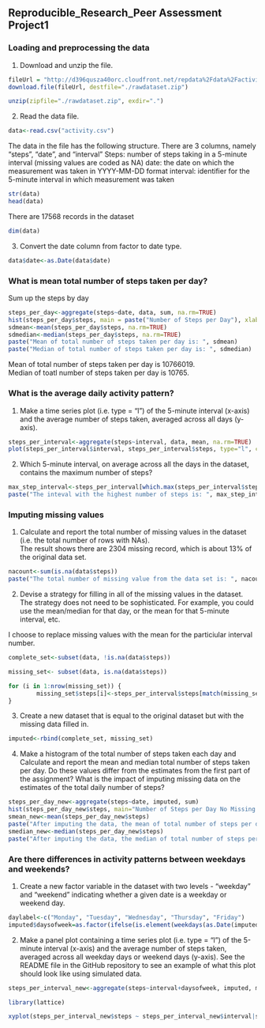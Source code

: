 ## Reproducible_Research_Peer Assessment Project1


### Loading and preprocessing the data
1. Download and unzip the file.  


```r
fileUrl = "http://d396qusza40orc.cloudfront.net/repdata%2Fdata%2Factivity.zip"
download.file(fileUrl, destfile="./rawdataset.zip")

unzip(zipfile="./rawdataset.zip", exdir=".")
```

2. Read the data file.  
```r
data<-read.csv("activity.csv")
```

The data in the file has the following structure. There are 3 columns, namely "steps", "date", and "interval"
Steps: number of steps taking in a 5-minute interval (missing values are coded as NA)
date: the date on which the measurement was taken in YYYY-MM-DD format
interval: identifier for the 5-minute interval in which measurement was taken

```r
str(data)
head(data)
```

There are 17568 records in the dataset
```r
dim(data)
```

3. Convert the date column from factor to date type.  

```r
data$date<-as.Date(data$date)
```
 

### What is mean total number of steps taken per day?

Sum up the steps by day
```r
steps_per_day<-aggregate(steps~date, data, sum, na.rm=TRUE)
hist(steps_per_day$steps, main = paste("Number of Steps per Day"), xlab = "Steps Count", ylab ="Number of Days", col="blue", ylim=c(0,30))
sdmean<-mean(steps_per_day$steps, na.rm=TRUE)
sdmedian<-median(steps_per_day$steps, na.rm=TRUE)
paste("Mean of total number of steps taken per day is: ", sdmean)
paste("Median of total number of steps taken per day is: ", sdmedian)
```
Mean of total number of steps taken per day is 10766019.  
Median of toatl number of steps taken per day is 10765.  


### What is the average daily activity pattern?

1. Make a time series plot (i.e. type = "l") of the 5-minute interval (x-axis) and the average number of steps taken, averaged across all days (y-axis).  

```r
steps_per_interval<-aggregate(steps~interval, data, mean, na.rm=TRUE)
plot(steps_per_interval$interval, steps_per_interval$steps, type="l", col="red", xlab="Time Interval", ylab="Number of Steps", main="Average Number of Steps at Different Interval")
```

2. Which 5-minute interval, on average across all the days in the dataset, contains the maximum number of steps?    

```r
max_step_interval<-steps_per_interval[which.max(steps_per_interval$steps), 1]
paste("The inteval with the highest number of steps is: ", max_step_interval)
```

### Imputing missing values

1. Calculate and report the total number of missing values in the dataset (i.e. the total number of rows with NAs).  
The result shows there are 2304 missing record, which is about 13% of the original data set.   

```r
nacount<-sum(is.na(data$steps))
paste("The total number of missing value from the data set is: ", nacount)
```


2. Devise a strategy for filling in all of the missing values in the dataset. The strategy does not need to be sophisticated. For example, you could use the mean/median for that day, or the mean for that 5-minute interval, etc.  

I choose to replace missing values with the mean for the particiular interval number. 

```r
complete_set<-subset(data, !is.na(data$steps))

missing_set<- subset(data, is.na(data$steps))

for (i in 1:nrow(missing_set)) {
        missing_set$steps[i]<-steps_per_interval$steps[match(missing_set$interval[i], steps_per_interval$interval)]
}

```

3. Create a new dataset that is equal to the original dataset but with the missing data filled in.  

```r
imputed<-rbind(complete_set, missing_set)
```


4. Make a histogram of the total number of steps taken each day and Calculate and report the mean and median total number of steps taken per day. Do these values differ from the estimates from the first part of the assignment? What is the impact of imputing missing data on the estimates of the total daily number of steps?  

```r
steps_per_day_new<-aggregate(steps~date, imputed, sum)
hist(steps_per_day_new$steps, main="Number of Steps per Day No Missing Value", xlab = "Steps Count", ylab="Number of Steps", col = "green", ylim=c(0,30))
smean_new<-mean(steps_per_day_new$steps)
paste("After imputing the data, the mean of total number of steps per day is:", smean_new)
smedian_new<-median(steps_per_day_new$steps)
paste("After imputing the data, the median of total number of steps per day is:", smedian_new)
```

### Are there differences in activity patterns between weekdays and weekends?

1. Create a new factor variable in the dataset with two levels - "weekday" and "weekend" indicating whether a given date is a weekday or weekend day.  
```r
daylabel<-c("Monday", "Tuesday", "Wednesday", "Thursday", "Friday")
imputed$daysofweek=as.factor(ifelse(is.element(weekdays(as.Date(imputed$date)), daylabel), "Weekday", "Weekend"))

```

2. Make a panel plot containing a time series plot (i.e. type = "l") of the 5-minute interval (x-axis) and the average number of steps taken, averaged across all weekday days or weekend days (y-axis). See the README file in the GitHub repository to see an example of what this plot should look like using simulated data.

```r
steps_per_interval_new<-aggregate(steps~interval+daysofweek, imputed, mean)

library(lattice)

xyplot(steps_per_interval_new$steps ~ steps_per_interval_new$interval|steps_per_interval_new$daysofweek, main = "Average Number of Steps by Interval", xlab="Time Interval", ylab = "Steps Count", layout=c(1,2), type="l")
```

